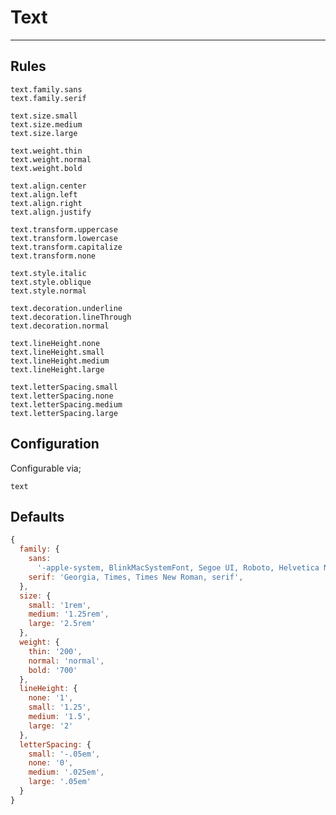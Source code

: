 # Text

---

## Rules

```
text.family.sans
text.family.serif

text.size.small
text.size.medium
text.size.large

text.weight.thin
text.weight.normal
text.weight.bold

text.align.center
text.align.left
text.align.right
text.align.justify

text.transform.uppercase
text.transform.lowercase
text.transform.capitalize
text.transform.none

text.style.italic
text.style.oblique
text.style.normal

text.decoration.underline
text.decoration.lineThrough
text.decoration.normal

text.lineHeight.none
text.lineHeight.small
text.lineHeight.medium
text.lineHeight.large

text.letterSpacing.small
text.letterSpacing.none
text.letterSpacing.medium
text.letterSpacing.large
```

## Configuration

Configurable via;

```
text
```

## Defaults

```js
{
  family: {
    sans:
      '-apple-system, BlinkMacSystemFont, Segoe UI, Roboto, Helvetica Neue, Arial, Noto Sans, sans-serif, Apple Color Emoji, Segoe UI Emoji, Segoe UI Symbol, Noto Color Emoji',
    serif: 'Georgia, Times, Times New Roman, serif',
  },
  size: {
    small: '1rem',
    medium: '1.25rem',
    large: '2.5rem'
  },
  weight: {
    thin: '200',
    normal: 'normal',
    bold: '700'
  },
  lineHeight: {
    none: '1',
    small: '1.25',
    medium: '1.5',
    large: '2'
  },
  letterSpacing: {
    small: '-.05em',
    none: '0',
    medium: '.025em',
    large: '.05em'
  }
}
```
